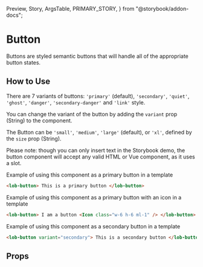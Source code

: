   Preview,
  Story,
  ArgsTable,
  PRIMARY_STORY,
} from "@storybook/addon-docs";

# Button

Buttons are styled semantic buttons that will handle all of the appropriate button states.

<Preview>
  <Story id="components-button--primary" />
</Preview>

## How to Use

There are 7 variants of buttons: `'primary'` (default), `'secondary'`, `'quiet'`, `'ghost'`, `'danger'`, `'secondary-danger'` and `'link'` style.

You can change the variant of the button by adding the `variant` prop (String) to the component.

The Button can be `'small'`, `'medium'`, `'large'` (default), or `'xl'`, defined by the `size` prop (String).

Please note: though you can only insert text in the Storybook demo, the button component will accept any valid HTML or Vue component, as it uses a slot.

Example of using this component as a primary button in a template

```html
<lob-button> This is a primary button </lob-button>
```

Example of using this component as a primary button with an icon in a template

```html
<lob-button> I am a button <Icon class="w-6 h-6 ml-1" /> </lob-button>
```

Example of using this component as a secondary button in a template

```html
<lob-button variant="secondary"> This is a secondary button </lob-button>
```

## Props

<ArgsTable story={PRIMARY_STORY} />
